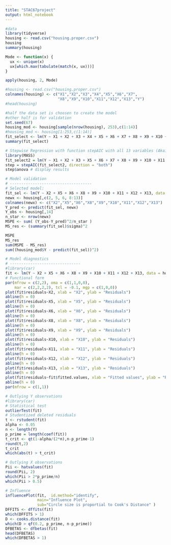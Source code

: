 ---
title: "STAC67project"
output: html_notebook
---


```{r}
#data
library(tidyverse)
housing <- read.csv("housing.proper.csv")
housing
summary(housing)
```
```{r}
Mode <- function(x) {
  ux <- unique(x)
  ux[which.max(tabulate(match(x, ux)))]
}

apply(housing, 2, Mode)
```

```{r}
#housing <- read.csv("housing.proper.csv")
colnames(housing) <- c("X1","X2","X3","X4","X5","X6","X7",
                       "X8","X9","X10","X11","X12","X13","Y")
#head(housing)

#half the data set is choosen to create the model
#other half is for validation
set.seed(67)
housing_mod <- housing[sample(nrow(housing), 253),c(1:14)]
#housing_mod <- housing[1:253,c(1:14)]
fit_select <- lm(Y ~ X1 + X2 + X3 + X4 + X5 + X6 + X7 + X8 + X9 + X10 + X11 + X12 + X13, data = housing_mod)
summary(fit_select)
```

```{r}
# Stepwise Regression with function stepAIC with all 13 variables (Akaike's Information Criterion)
library(MASS)
fit_select2 = lm(Y ~ X1 + X2 + X3 + X5 + X6 + X7 + X8 + X9 + X10 + X11 + X12 + X13, data = housing_mod)
step = stepAIC(fit_select2, direction = "both")
step$anova # display results
```

```{r}
# Model validation
# ------------------------------------
# Selected model:
fit_sel <- lm(Y ~ X2 + X5 + X6 + X8 + X9 + X10 + X11 + X12 + X13, data = housing_mod)
newx <- housing[,c(2, 5, 6, 8:13)]
colnames(newx) <- c("X2","X5","X6","X8","X9","X10","X11","X12","X13")
Y_pred <- predict(fit_sel, newx)
Y_obs <- housing[,14] 
n_star <- nrow(newx)
MSPE <- sum( (Y_obs-Y_pred)^2/n_star )
MS_res <- (summary(fit_sel)$sigma)^2

MSPE
MS_res
sum(MSPE - MS_res)
sum((housing_mod$Y - predict(fit_sel))^2)
```

```{r}
# Model diagnostics
# -------------------------------
#library(car)
fit <- lm(Y ~ X2 + X5 + X6 + X8 + X9 + X10 + X11 + X12 + X13, data = housing)
# Functional form
par(mfrow = c(2,2), oma = c(1,1,0,0), 
    mar = c(2,2,2,2), tcl = -0.1, mgp = c(1,0,0))
plot(fit$residuals~X2, xlab = "X2", ylab = "Residuals")
abline(h = 0)
plot(fit$residuals~X5, xlab = "X5", ylab = "Residuals")
abline(h = 0)
plot(fit$residuals~X6, xlab = "X6", ylab = "Residuals")
abline(h = 0)
plot(fit$residuals~X8, xlab = "X8", ylab = "Residuals")
abline(h = 0)
plot(fit$residuals~X9, xlab = "X9", ylab = "Residuals")
abline(h = 0)
plot(fit$residuals~X10, xlab = "X10", ylab = "Residuals")
abline(h = 0)
plot(fit$residuals~X11, xlab = "X11", ylab = "Residuals")
abline(h = 0)
plot(fit$residuals~X12, xlab = "X12", ylab = "Residuals")
abline(h = 0)
plot(fit$residuals~X13, xlab = "X13", ylab = "Residuals")
abline(h = 0)
plot(fit$residuals~fit$fitted.values, xlab = "Fitted values", ylab = "Residuals")
abline(h = 0)
par(mfrow = c(1,1))
```

```{r}
# Outlying Y observations
#library(car)
# Statistical test
outlierTest(fit)
# Studentized deleted residuals
t <- rstudent(fit)
alpha <- 0.05
n <- length(Y)
p_prime = length(coef(fit)) 
t_crit <- qt(1-alpha/(2*n),n-p_prime-1)
round(t,2)
t_crit
which(abs(t) > t_crit)
```

```{r}
# Outlying X observations 
Pii <- hatvalues(fit)
round(Pii, 2)
which(Pii > 2*p_prime/n)
which(Pii > 0.5)
```

```{r}
# Influence 
influencePlot(fit,	id.method="identify", 
              main="Influence Plot", 
              sub="Circle size is proportial to Cook's Distance" )
DFFITS <- dffits(fit)
which(DFFITS > 1)
D <- cooks.distance(fit)
which(D > qf(0.2, p_prime, n-p_prime))
DFBETAS <- dfbetas(fit)
head(DFBETAS)
which(DFBETAS > 1)
```
